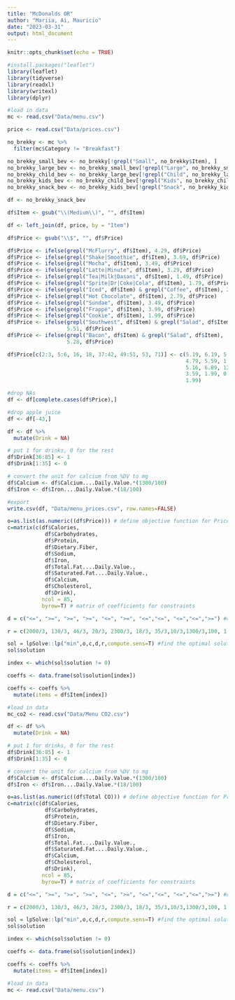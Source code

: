 ```yaml
---
title: "McDonalds OR"
author: "Mariia, Ai, Mauricio"
date: "2023-03-31"
output: html_document
---
```


```r
knitr::opts_chunk$set(echo = TRUE)
```

```r
#install.packages("leaflet")
library(leaflet)
library(tidyverse)
library(readxl)
library(writexl)
library(dplyr)
```

```r
#load in data
mc <- read.csv("Data/menu.csv")

price <- read.csv("Data/prices.csv")

no_brekky <- mc %>%
  filter(mc$Category != "Breakfast")

no_brekky_small_bev <- no_brekky[!grepl("Small", no_brekky$Item), ]
no_brekky_large_bev <- no_brekky_small_bev[!grepl("Large", no_brekky_small_bev$Item), ]
no_brekky_child_bev <- no_brekky_large_bev[!grepl("Child", no_brekky_large_bev$Item), ]
no_brekky_kids_bev <- no_brekky_child_bev[!grepl("Kids", no_brekky_child_bev$Item), ]
no_brekky_snack_bev <- no_brekky_kids_bev[!grepl("Snack", no_brekky_kids_bev$Item), ]

df <- no_brekky_snack_bev

df$Item <- gsub("\\(Medium\\)", "", df$Item)

df <- left_join(df, price, by = "Item")

df$Price <- gsub("\\$", "", df$Price)

df$Price <- ifelse(grepl("McFlurry", df$Item), 4.29, df$Price)
df$Price <- ifelse(grepl("Shake|Smoothie", df$Item), 3.69, df$Price)
df$Price <- ifelse(grepl("Mocha", df$Item), 3.49, df$Price)
df$Price <- ifelse(grepl("Latte|Minute", df$Item), 3.29, df$Price)
df$Price <- ifelse(grepl("Tea|Milk|Dasani", df$Item), 1.49, df$Price)
df$Price <- ifelse(grepl("Sprite|Dr|Coke|Cola", df$Item), 1.79, df$Price)
df$Price <- ifelse(grepl("Iced", df$Item) & grepl("Coffee", df$Item), 2.69, df$Price)
df$Price <- ifelse(grepl("Hot Chocolate", df$Item), 2.79, df$Price)
df$Price <- ifelse(grepl("Sundae", df$Item), 3.49, df$Price)
df$Price <- ifelse(grepl("Frappé", df$Item), 3.99, df$Price)
df$Price <- ifelse(grepl("Cookie", df$Item), 1.99, df$Price)
df$Price <- ifelse(grepl("Southwest", df$Item) & grepl("Salad", df$Item), 
                   5.51, df$Price)
df$Price <- ifelse(grepl("Bacon", df$Item) & grepl("Salad", df$Item), 
                   5.28, df$Price)

df$Price[c(2:3, 5:6, 16, 18, 37:42, 49:51, 53, 71)] <- c(5.19, 6.19, 5.69, 7.09, 
                                                         4.79, 5.59, 1.89, 2.50, 
                                                         5.16, 6.89, 12.39, 4.89, 
                                                         3.59, 1.99, 0.89, 1.59, 
                                                         1.99)

#drop NAs
df <- df[complete.cases(df$Price),]

#drop apple juice
df <- df[-43,]

df <- df %>%
  mutate(Drink = NA) 

# put 1 for drinks, 0 for the rest
df$Drink[36:85] <- 1
df$Drink[1:35] <- 0

# convert the unit for calcium from %DV to mg
df$Calcium <- df$Calcium....Daily.Value.*(1300/100)
df$Iron <- df$Iron....Daily.Value.*(18/100)
```

```r
#export
write.csv(df, "Data/menu_prices.csv", row.names=FALSE)
```

```r
o=as.list(as.numeric((df$Price))) # define objective function for Price
c=matrix(c(df$Calories,
            df$Carbohydrates,
            df$Protein,
            df$Dietary.Fiber,
            df$Sodium,
            df$Iron,
            df$Total.Fat....Daily.Value.,
            df$Saturated.Fat....Daily.Value.,
            df$Calcium,
            df$Cholesterol,
            df$Drink),
           ncol = 85, 
           byrow=T) # matrix of coefficients for constraints

d = c("<=", ">=", ">=", ">=", "<=", ">=", "<=","<=", "<=","<=",">=") #constraints

r = c(2000/3, 130/3, 46/3, 28/3, 2300/3, 18/3, 35/3,10/3,1300/3,100, 1) # RHS of constraints

sol = lpSolve::lp("min",o,c,d,r,compute.sens=T) #find the optimal solution 
sol$solution

index <- which(sol$solution != 0)

coeffs <- data.frame(sol$solution[index])

coeffs <- coeffs %>%
  mutate(items = df$Item[index])
```

```r
#load in data
mc_co2 <- read.csv("Data/Menu CO2.csv")

df <- df %>%
  mutate(Drink = NA) 

# put 1 for drinks, 0 for the rest
df$Drink[36:85] <- 1
df$Drink[1:35] <- 0

# convert the unit for calcium from %DV to mg
df$Calcium <- df$Calcium....Daily.Value.*(1300/100)
df$Iron <- df$Iron....Daily.Value.*(18/100)
```

```r
o=as.list(as.numeric((df$Total CO))) # define objective function for Price
c=matrix(c(df$Calories,
            df$Carbohydrates,
            df$Protein,
            df$Dietary.Fiber,
            df$Sodium,
            df$Iron,
            df$Total.Fat....Daily.Value.,
            df$Saturated.Fat....Daily.Value.,
            df$Calcium,
            df$Cholesterol,
            df$Drink),
           ncol = 85, 
           byrow=T) # matrix of coefficients for constraints

d = c("<=", ">=", ">=", ">=", "<=", ">=", "<=","<=", "<=","<=",">=") #constraints

r = c(2000/3, 130/3, 46/3, 28/3, 2300/3, 18/3, 35/3,10/3,1300/3,100, 1) # RHS of constraints

sol = lpSolve::lp("min",o,c,d,r,compute.sens=T) #find the optimal solution 
sol$solution

index <- which(sol$solution != 0)

coeffs <- data.frame(sol$solution[index])

coeffs <- coeffs %>%
  mutate(items = df$Item[index])
```

```r
#load in data
mc <- read.csv("Data/menu.csv")
```
